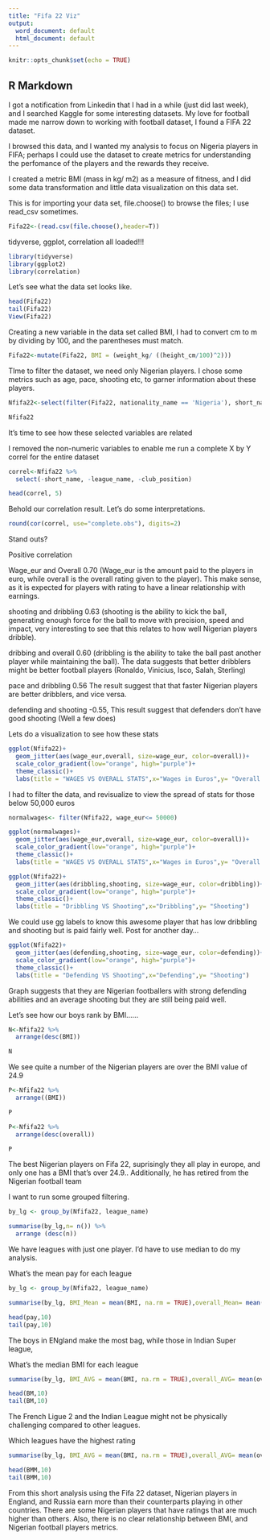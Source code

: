 ---
title: "Fifa 22 Viz"
output:
  word_document: default
  html_document: default
---

```{r setup, include=FALSE}
knitr::opts_chunk$set(echo = TRUE)
```

## R Markdown

I got a notification from Linkedin that I had in a while (just did last week), and I searched Kaggle for some interesting datasets. My love for football made me narrow down to working with football dataset, I found a FIFA 22 dataset.

I browsed this data, and I wanted my analysis to focus on Nigeria players in FIFA; perhaps I could use the dataset to create metrics for understanding the perfomance of the players and the rewards they receive. 

I created a metric BMI (mass in kg/ m2) as a measure of fitness, and I did some data transformation and little data visualization on this data set. 



This is for importing your data set, file.choose() to browse the files; I use read_csv sometimes.


```{r}
Fifa22<-(read.csv(file.choose(),header=T))
```

tidyverse, ggplot, correlation all loaded!!!

```{r}
library(tidyverse)
library(ggplot2)
library(correlation)
```

Let's see what the data set looks like.

```{r}
head(Fifa22)
tail(Fifa22)
View(Fifa22)
```


 Creating a new variable in the data set called BMI, I had to convert cm to m by dividing by 100, and the parentheses must match.
```{r}
Fifa22<-mutate(Fifa22, BMI = (weight_kg/ ((height_cm/100)^2)))

```

TIme to filter the dataset, we need only Nigerian players. I chose some metrics such as age, pace, shooting etc, to garner information about these players.

```{r}
Nfifa22<-select(filter(Fifa22, nationality_name == 'Nigeria'), short_name,BMI, overall, age, pace,league_name,club_position,shooting, dribbling, defending, physic,wage_eur)

Nfifa22
```


It's time to see how these selected variables are related 

I removed the non-numeric variables to enable me run a complete X by Y correl for the entire dataset


```{r}
correl<-Nfifa22 %>% 
  select(-short_name, -league_name, -club_position)

head(correl, 5)
```

Behold our correlation result. Let's do some interpretations. 


```{r}


round(cor(correl, use="complete.obs"), digits=2)
```


Stand outs?

Positive correlation 

Wage_eur and Overall 0.70 (Wage_eur is the amount paid to the players in euro, while overall is the overall rating given to the player). This make sense, as it is expected for players with rating to have a linear relationship with earnings.

shooting and dribbling 0.63 (shooting is the ability to kick the ball, generating enough force for the ball to move with precision, speed and impact, very interesting to see that this relates to how well Nigerian players dribble).

dribbing and overall 0.60 (dribbling is the ability to take the ball past another player while maintaining the ball). The data suggests that better dribblers might be better football players (Ronaldo, Vinicius, Isco, Salah, Sterling)

pace and dribbling 0.56 The result suggest that that faster Nigerian players are better dribblers, and vice versa.

defending and shooting -0.55, This result suggest that defenders don't have good shooting (Well a few does)



Lets do a visualization  to see how these stats 

```{r}
ggplot(Nfifa22)+
  geom_jitter(aes(wage_eur,overall, size=wage_eur, color=overall))+
  scale_color_gradient(low="orange", high="purple")+
  theme_classic()+
  labs(title = "WAGES VS OVERALL STATS",x="Wages in Euros",y= "Overall Stats")  
```







I had to filter the data, and revisualize to view the spread of stats for those below 50,000 euros
```{r}
normalwages<- filter(Nfifa22, wage_eur<= 50000) 

ggplot(normalwages)+
  geom_jitter(aes(wage_eur,overall, size=wage_eur, color=overall))+
  scale_color_gradient(low="orange", high="purple")+
  theme_classic()+
  labs(title = "WAGES VS OVERALL STATS",x="Wages in Euros",y= "Overall Stats") 
```



```{r}
ggplot(Nfifa22)+
  geom_jitter(aes(dribbling,shooting, size=wage_eur, color=dribbling))+
  scale_color_gradient(low="orange", high="purple")+
  theme_classic()+
  labs(title = "Dribbling VS Shooting",x="Dribbling",y= "Shooting")  
```

We could use gg labels to know this awesome player that has low dribbling and shooting but is paid fairly well. Post for another day...





```{r}
ggplot(Nfifa22)+
  geom_jitter(aes(defending,shooting, size=wage_eur, color=defending))+
  scale_color_gradient(low="orange", high="purple")+
  theme_classic()+
  labs(title = "Defending VS Shooting",x="Defending",y= "Shooting")  
```

Graph suggests that they are Nigerian footballers with strong defending abilities and an average shooting but they are still being paid well.



Let's see how our boys rank by BMI......


```{r}
N<-Nfifa22 %>% 
  arrange(desc(BMI)) 

N
```
We see quite a number of the Nigerian players are over the BMI value of 24.9








```{r}
P<-Nfifa22 %>% 
  arrange((BMI)) 

P
```








```{r}
P<-Nfifa22 %>% 
  arrange(desc(overall)) 

P
```


The best Nigerian players on Fifa 22, suprisingly they all play in europe, and only one has a BMI that's over 24.9.. Additionally, he has retired from the Nigerian football team



I want to run some grouped filtering.



```{r}
by_lg <- group_by(Nfifa22, league_name)

summarise(by_lg,n= n()) %>% 
  arrange (desc(n))
```


We have leagues with just one player. I'd have to use median to do my analysis.




What's the mean pay for each league
```{r}
by_lg <- group_by(Nfifa22, league_name)

summarise(by_lg, BMI_Mean = mean(BMI, na.rm = TRUE),overall_Mean= mean(overall, na.rm = TRUE), wage_Mean= mean(wage_eur, na.rm = TRUE)) %>% arrange(desc(wage_Mean))-> pay

head(pay,10)
tail(pay,10)
```


The boys in ENgland make the most bag, while those in Indian Super league, 


What's the median BMI for each league

```{r}
summarise(by_lg, BMI_AVG = mean(BMI, na.rm = TRUE),overall_AVG= mean(overall, na.rm = TRUE), wage_AVG= mean(wage_eur, na.rm = TRUE)) %>% arrange(desc(BMI_AVG))-> BM

head(BM,10)
tail(BM,10)
```

The French Ligue 2 and the Indian League might not be physically challenging compared to other leagues.




Which leagues have the highest rating

```{r}
summarise(by_lg, BMI_AVG = mean(BMI, na.rm = TRUE),overall_AVG= mean(overall, na.rm = TRUE), wage_AVG= mean(wage_eur, na.rm = TRUE)) %>% arrange(desc(overall_AVG))-> BMM

head(BMM,10)
tail(BMM,10)
```

From this short analysis using the Fifa 22 dataset, Nigerian players in England, and Russia earn more than their counterparts playing in other countries. There are some Nigerian players that have ratings that are much higher than others. Also, there is no clear relationship between BMI, and Nigerian football players metrics.












